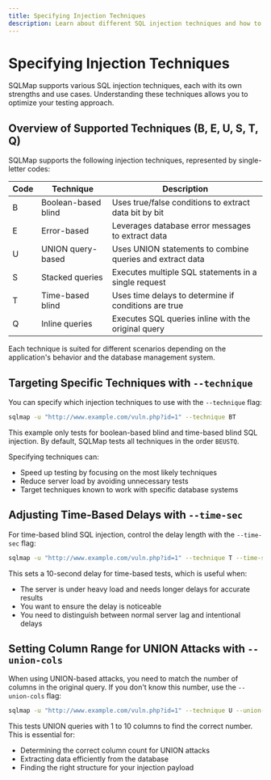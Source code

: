 ```yaml
---
title: Specifying Injection Techniques
description: Learn about different SQL injection techniques and how to target them specifically
---
```


# Specifying Injection Techniques

SQLMap supports various SQL injection techniques, each with its own strengths and use cases. Understanding these techniques allows you to optimize your testing approach.

## Overview of Supported Techniques (B, E, U, S, T, Q)

SQLMap supports the following injection techniques, represented by single-letter codes:

| Code | Technique | Description |
|------|-----------|-------------|
| B | Boolean-based blind | Uses true/false conditions to extract data bit by bit |
| E | Error-based | Leverages database error messages to extract data |
| U | UNION query-based | Uses UNION statements to combine queries and extract data |
| S | Stacked queries | Executes multiple SQL statements in a single request |
| T | Time-based blind | Uses time delays to determine if conditions are true |
| Q | Inline queries | Executes SQL queries inline with the original query |

Each technique is suited for different scenarios depending on the application's behavior and the database management system.

## Targeting Specific Techniques with `--technique`

You can specify which injection techniques to use with the `--technique` flag:

```bash
sqlmap -u "http://www.example.com/vuln.php?id=1" --technique BT
```

This example only tests for boolean-based blind and time-based blind SQL injection. By default, SQLMap tests all techniques in the order `BEUSTQ`.

Specifying techniques can:
- Speed up testing by focusing on the most likely techniques
- Reduce server load by avoiding unnecessary tests
- Target techniques known to work with specific database systems

## Adjusting Time-Based Delays with `--time-sec`

For time-based blind SQL injection, control the delay length with the `--time-sec` flag:

```bash
sqlmap -u "http://www.example.com/vuln.php?id=1" --technique T --time-sec 10
```

This sets a 10-second delay for time-based tests, which is useful when:
- The server is under heavy load and needs longer delays for accurate results
- You want to ensure the delay is noticeable
- You need to distinguish between normal server lag and intentional delays

## Setting Column Range for UNION Attacks with `--union-cols`

When using UNION-based attacks, you need to match the number of columns in the original query. If you don't know this number, use the `--union-cols` flag:

```bash
sqlmap -u "http://www.example.com/vuln.php?id=1" --technique U --union-cols 1-10
```

This tests UNION queries with 1 to 10 columns to find the correct number. This is essential for:
- Determining the correct column count for UNION attacks
- Extracting data efficiently from the database
- Finding the right structure for your injection payload

